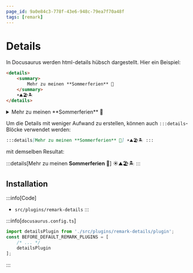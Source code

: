 ```yaml
---
page_id: 9a0e84c3-778f-43e6-948c-79ea7f70a48f
tags: [remark]
---
```



# Details

In Docusaurus werden html-details hübsch dargestellt. Hier ein Beispiel:

```md
<details>
    <summary>
        Mehr zu meinen **Sommerferien** 🍹
    </summary>
    ☀️⛰️🏖️🏝️
</details>
```

<BrowserWindow>
    <details>
        <summary>Mehr zu meinen **Sommerferien** 🍹</summary>
        ☀️⛰️🏖️🏝️
    </details>
</BrowserWindow>

Um die Details mit weniger Aufwand zu erstellen, können auch `:::details`-Blöcke verwendet werden:

```md
:::details[Mehr zu meinen **Sommerferien** 🍹] ☀️⛰️🏖️🏝️ :::
```

mit demselben Resultat:

<BrowserWindow>:::details[Mehr zu meinen **Sommerferien** 🍹] ☀️⛰️🏖️🏝️ :::</BrowserWindow>

## Installation

:::info[Code]

- `src/plugins/remark-details` :::

:::info[`docusaurus.config.ts`]

```ts
import detailsPlugin from './src/plugins/remark-details/plugin';
const BEFORE_DEFAULT_REMARK_PLUGINS = [
    /* ... */
    detailsPlugin
];
```

:::
